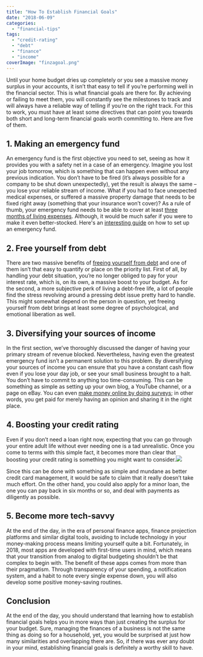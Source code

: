 ```yaml
---
title: "How To Establish Financial Goals"
date: "2018-06-09"
categories: 
  - "financial-tips"
tags: 
  - "credit-rating"
  - "debt"
  - "finance"
  - "income"
coverImage: "finzagoal.png"
---
```


Until your home budget dries up completely or you see a massive money surplus in your accounts, it isn’t that easy to tell if you’re performing well in the financial sector. This is what financial goals are there for. By achieving or failing to meet them, you will constantly see the milestones to track and will always have a reliable way of telling if you’re on the right track. For this to work, you must have at least some directives that can point you towards both short and long-term financial goals worth committing to. Here are five of them.

## 1\. Making an emergency fund

An emergency fund is the first objective you need to set, seeing as how it provides you with a safety net in a case of an emergency. Imagine you lost your job tomorrow, which is something that can happen even without any previous indication. You don’t have to be fired (it’s always possible for a company to be shut down unexpectedly), yet the result is always the same – you lose your reliable stream of income. What if you had to face unexpected medical expenses, or suffered a massive property damage that needs to be fixed right away (something that your insurance won’t cover)? As a rule of thumb, your emergency fund needs to be able to cover at least [three months of living expenses](https://investor.vanguard.com/emergency-fund/amount). Although, it would be much safer if you were to make it even better-stocked. Here's an [interesting guide](https://www.creditcards.com/credit-card-news/emergency-funds-for-retirees.php) on how to set up an emergency fund.

## 2\. Free yourself from debt

There are two massive benefits of [freeing yourself from debt](https://moneycoach-app.com/3-strategies-eliminate-credit-card-debt/) and one of them isn’t that easy to quantify or place on the priority list. First of all, by handling your debt situation, you’re no longer obliged to pay for your interest rate, which is, on its own, a massive boost to your budget. As for the second, a more subjective perk of living a debt-free life, a lot of people find the stress revolving around a pressing debt issue pretty hard to handle. This might somewhat depend on the person in question, yet freeing yourself from debt brings at least some degree of psychological, and emotional liberation as well.

## 3\. Diversifying your sources of income

In the first section, we’ve thoroughly discussed the danger of having your primary stream of revenue blocked. Nevertheless, having even the greatest emergency fund isn’t a permanent solution to this problem. By diversifying your sources of income you can ensure that you have a constant cash flow even if you lose your day job, or see your small business brought to a halt. You don’t have to commit to anything too time-consuming. This can be something as simple as setting up your own blog, a YouTube channel, or a page on eBay. You can even [make money online by doing surveys](https://www.opinionworld.com.au/); in other words, you get paid for merely having an opinion and sharing it in the right place.

## 4\. Boosting your credit rating

Even if you don’t need a loan right now, expecting that you can go through your entire adult life without ever needing one is a tad unrealistic. Once you come to terms with this simple fact, it becomes more than clear that boosting your credit rating is something you might want to consider.![](images/budget-and-finance-tracking_925x.jpg)

Since this can be done with something as simple and mundane as better credit card management, it would be safe to claim that it really doesn’t take much effort. On the other hand, you could also apply for a minor loan, the one you can pay back in six months or so, and deal with payments as diligently as possible.

## 5\. Become more tech-savvy

At the end of the day, in the era of personal finance apps, finance projection platforms and similar digital tools, avoiding to include technology in your money-making process means limiting yourself quite a bit. Fortunately, in 2018, most apps are developed with first-time users in mind, which means that your transition from analog to digital budgeting shouldn’t be that complex to begin with. The benefit of these apps comes from more than their pragmatism. Through transparency of your spending, a notification system, and a habit to note every single expense down, you will also develop some positive money-saving routines.

## Conclusion

At the end of the day, you should understand that learning how to establish financial goals helps you in more ways than just creating the surplus for your budget. Sure, managing the finances of a business is not the same thing as doing so for a household, yet, you would be surprised at just how many similarities and overlapping there are. So, if there was ever any doubt in your mind, establishing financial goals is definitely a worthy skill to have.
